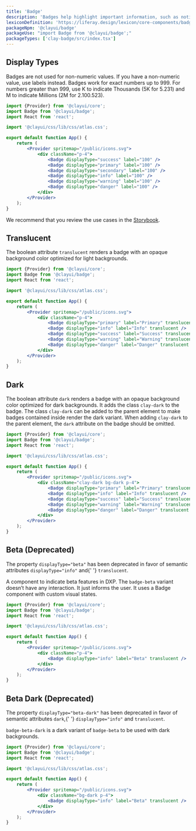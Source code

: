 ```yaml
---
title: 'Badge'
description: 'Badges help highlight important information, such as notifications or new and unread messages.'
lexiconDefinition: 'https://liferay.design/lexicon/core-components/badges/'
packageNpm: '@clayui/badge'
packageUse: "import Badge from '@clayui/badge';"
packageTypes: ['clay-badge/src/index.tsx']
---
```


## Display Types

Badges are not used for non-numeric values. If you have a non-numeric value, use labels instead. Badges work for exact numbers up to 999.
For numbers greater than 999, use K to indicate Thousands (5K for 5.231) and M to indicate Millions (2M for 2.100.523).

```jsx preview
import {Provider} from '@clayui/core';
import Badge from '@clayui/badge';
import React from 'react';

import '@clayui/css/lib/css/atlas.css';

export default function App() {
	return (
		<Provider spritemap="/public/icons.svg">
			<div className="p-4">
				<Badge displayType="success" label="100" />
				<Badge displayType="primary" label="100" />
				<Badge displayType="secondary" label="100" />
				<Badge displayType="info" label="100" />
				<Badge displayType="warning" label="100" />
				<Badge displayType="danger" label="100" />
			</div>
		</Provider>
	);
}
```

We recommend that you review the use cases in the [Storybook](https://storybook.clayui.com/?path=/story/design-system-components-badge--default).

## Translucent

The boolean attribute `translucent` renders a badge with an opaque background color optimized for light backgrounds.

```jsx preview
import {Provider} from '@clayui/core';
import Badge from '@clayui/badge';
import React from 'react';

import '@clayui/css/lib/css/atlas.css';

export default function App() {
	return (
		<Provider spritemap="/public/icons.svg">
			<div className="p-4">
				<Badge displayType="primary" label="Primary" translucent />
				<Badge displayType="info" label="Info" translucent />
				<Badge displayType="success" label="Success" translucent />
				<Badge displayType="warning" label="Warning" translucent />
				<Badge displayType="danger" label="Danger" translucent />
			</div>
		</Provider>
	);
}
```

## Dark

The boolean attribute `dark` renders a badge with an opaque background color optimized for dark backgrounds. It adds the class `clay-dark` to the badge. The class `clay-dark` can be added to the parent element to make badges contained inside render the dark variant. When adding `clay-dark` to the parent element, the `dark` attribute on the badge should be omitted.

```jsx preview
import {Provider} from '@clayui/core';
import Badge from '@clayui/badge';
import React from 'react';

import '@clayui/css/lib/css/atlas.css';

export default function App() {
	return (
		<Provider spritemap="/public/icons.svg">
			<div className="clay-dark bg-dark p-4">
				<Badge displayType="primary" label="Primary" translucent />
				<Badge displayType="info" label="Info" translucent />
				<Badge displayType="success" label="Success" translucent />
				<Badge displayType="warning" label="Warning" translucent />
				<Badge displayType="danger" label="Danger" translucent />
			</div>
		</Provider>
	);
}
```

## Beta (Deprecated)

<div className="clay-site-alert alert alert-warning">
	The property <code>displayType="beta"</code> has been deprecated in favor of
	semantic attributes <code>displayType="info"</code> and{' '}
	<code>translucent</code>.
</div>

A component to indicate beta features in DXP. The `badge-beta` variant doesn’t have any interaction. It just informs the user. It uses a Badge component with custom visual states.

```jsx preview
import {Provider} from '@clayui/core';
import Badge from '@clayui/badge';
import React from 'react';

import '@clayui/css/lib/css/atlas.css';

export default function App() {
	return (
		<Provider spritemap="/public/icons.svg">
			<div className="p-4">
				<Badge displayType="info" label="Beta" translucent />
			</div>
		</Provider>
	);
}
```

## Beta Dark (Deprecated)

<div className="clay-site-alert alert alert-warning">
	The property <code>displayType="beta-dark"</code> has been deprecated in
	favor of semantic attributes <code>dark</code>,{' '}
	<code>displayType="info"</code> and <code>translucent</code>.
</div>

`badge-beta-dark` is a dark variant of `badge-beta` to be used with dark backgrounds.

```jsx preview
import {Provider} from '@clayui/core';
import Badge from '@clayui/badge';
import React from 'react';

import '@clayui/css/lib/css/atlas.css';

export default function App() {
	return (
		<Provider spritemap="/public/icons.svg">
			<div className="bg-dark p-4">
				<Badge displayType="info" label="Beta" translucent />
			</div>
		</Provider>
	);
}
```
